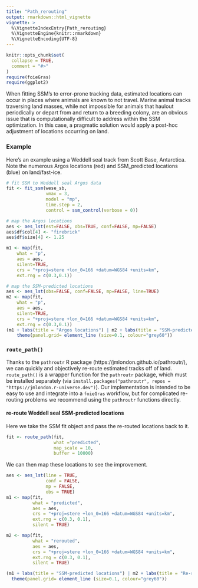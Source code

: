 ```yaml
---
title: "Path_rerouting"
output: rmarkdown::html_vignette
vignette: >
  %\VignetteIndexEntry{Path_rerouting}
  %\VignetteEngine{knitr::rmarkdown}
  %\VignetteEncoding{UTF-8}
---
```


```r
knitr::opts_chunk$set(
  collapse = TRUE,
  comment = "#>"
)
require(foieGras)
require(ggplot2)
```

When fitting SSM's to error-prone tracking data, estimated locations can occur in places where animals are known to not travel. Marine animal tracks traversing land masses, while not impossible for animals that haulout periodically or depart from and return to a breeding colony, are an obvious issue that is computationally difficult to address within the SSM optimization. In this case, a pragmatic solution would apply a post-hoc adjustment of locations occurring on land. 

### Example
Here's an example using a Weddell seal track from Scott Base, Antarctica. Note the numerous Argos locations (red) and SSM_predicted locations (blue) on land/fast-ice.
```r
# fit SSM to Weddell seal Argos data
fit <- fit_ssm(wese_sb, 
               vmax = 3,
               model = "mp",
               time.step = 2,
               control = ssm_control(verbose = 0))

# map the Argos locations
aes <- aes_lst(est=FALSE, obs=TRUE, conf=FALSE, mp=FALSE)
aes$df$col[4] <- "firebrick"
aes$df$size[4] <- 1.25

m1 <- map(fit, 
    what = "p", 
    aes = aes, 
    silent=TRUE, 
    crs = "+proj=stere +lon_0=166 +datum=WGS84 +units=km", 
    ext.rng = c(0.3,0.1))

# map the SSM-predicted locations
aes <- aes_lst(obs=FALSE, conf=FALSE, mp=FALSE, line=TRUE)
m2 <- map(fit, 
    what = "p", 
    aes = aes, 
    silent=TRUE, 
    crs = "+proj=stere +lon_0=166 +datum=WGS84 +units=km", 
    ext.rng = c(0.3,0.1))
(m1 + labs(title = "Argos locations") | m2 + labs(title = "SSM-predicted locations")) &
    theme(panel.grid= element_line (size=0.1, colour="grey60"))
```

### `route_path()`
Thanks to the `pathroutr` R package (https://jmlondon.github.io/pathroutr/), we can quickly and objectively re-route estimated tracks off of land. `route_path()` is a wrapper function for the `pathroutr` package, which must be installed separately (via `install.packages("pathroutr", repos = "https://jmlondon.r-universe.dev")`). Our implementation is intended to be easy to use and integrate into a `foieGras` workflow, but for complicated re-routing problems we recommend using the `pathroutr` functions directly.

#### re-route Weddell seal SSM-predicted locations
Here we take the SSM fit object and pass the re-routed locations back to it.
```r
fit <- route_path(fit, 
                  what ="predicted", 
                  map_scale = 10, 
                  buffer = 10000)
```

We can then map these locations to see the improvement.
```r
aes <- aes_lst(line = TRUE,
               conf = FALSE,
               mp = FALSE,
               obs = TRUE)
m1 <- map(fit, 
          what = "predicted", 
          aes = aes, 
          crs = "+proj=stere +lon_0=166 +datum=WGS84 +units=km",
          ext.rng = c(0.3, 0.1),
          silent = TRUE)

m2 <- map(fit, 
          what = "rerouted", 
          aes = aes, 
          crs = "+proj=stere +lon_0=166 +datum=WGS84 +units=km",
          ext.rng = c(0.3, 0.1),
          silent = TRUE)

(m1 + labs(title = "SSM-predicted locations") | m2 + labs(title = "Re-routed locations")) &
  theme(panel.grid= element_line (size=0.1, colour="grey60"))
```

